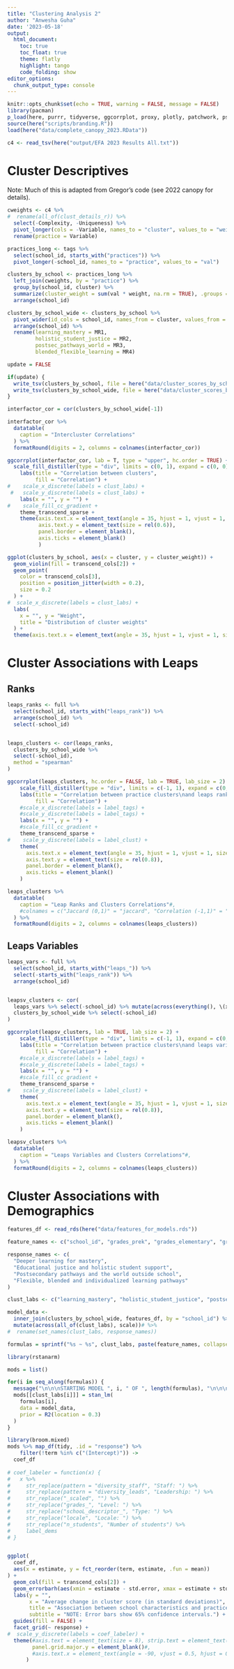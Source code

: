 ```yaml
---
title: "Clustering Analysis 2"
author: "Anwesha Guha"
date: '2023-05-18'
output: 
  html_document:
    toc: true
    toc_float: true
    theme: flatly
    highlight: tango
    code_folding: show
editor_options: 
  chunk_output_type: console
---
```


```r
knitr::opts_chunk$set(echo = TRUE, warning = FALSE, message = FALSE)
library(pacman)
p_load(here, purrr, tidyverse, ggcorrplot, proxy, plotly, patchwork, psych, GPArotation, parameters, DT, nFactors)
source(here("scripts/branding.R"))
load(here("data/complete_canopy_2023.RData"))

c4 <- read_tsv(here("output/EFA 2023 Results All.txt"))
```

# Cluster Descriptives

Note: Much of this is adapted from Gregor's code (see 2022 canopy for details).

```r
cweights <- c4 %>% 
#  rename(all_of(clust_details_r)) %>%
  select(-Complexity, -Uniqueness) %>%
  pivot_longer(cols = -Variable, names_to = "cluster", values_to = "weight") %>%
  rename(practice = Variable)

practices_long <- tags %>% 
  select(school_id, starts_with("practices")) %>%
  pivot_longer(-school_id, names_to = "practice", values_to = "val")

clusters_by_school <- practices_long %>%
  left_join(cweights, by = "practice") %>%
  group_by(school_id, cluster) %>% 
  summarize(cluster_weight = sum(val * weight, na.rm = TRUE), .groups = "drop") %>%
  arrange(school_id)

clusters_by_school_wide <- clusters_by_school %>%
  pivot_wider(id_cols = school_id, names_from = cluster, values_from = cluster_weight) %>%
  arrange(school_id) %>% 
  rename(learning_mastery = MR1,
         holistic_student_justice = MR2,
         postsec_pathways_world = MR3,
         blended_flexible_learning = MR4)

update = FALSE

if(update) {
  write_tsv(clusters_by_school, file = here("data/cluster_scores_by_school_long.tsv"))
  write_tsv(clusters_by_school_wide, file = here("data/cluster_scores_by_school_wide.tsv"))
}
```


```r

interfactor_cor = cor(clusters_by_school_wide[-1])

interfactor_cor %>%
  datatable(
    caption = "Intercluster Correlations"
  ) %>%
  formatRound(digits = 2, columns = colnames(interfactor_cor))
```

```r
ggcorrplot(interfactor_cor, lab = T, type = "upper", hc.order = TRUE) +
  scale_fill_distiller(type = "div", limits = c(0, 1), expand = c(0, 0)) +
    labs(title = "Correlation between clusters",
         fill = "Correlation") +
#    scale_x_discrete(labels = clust_labs) +
 #   scale_y_discrete(labels = clust_labs) +
    labs(x = "", y = "") + 
#    scale_fill_cc_gradient + 
    theme_transcend_sparse + 
    theme(axis.text.x = element_text(angle = 35, hjust = 1, vjust = 1, size = rel(0.6)), 
          axis.text.y = element_text(size = rel(0.6)),
          panel.border = element_blank(),
          axis.ticks = element_blank()
          )

```


```r
ggplot(clusters_by_school, aes(x = cluster, y = cluster_weight)) +
  geom_violin(fill = transcend_cols[2]) +
  geom_point(
    color = transcend_cols[3],
    position = position_jitter(width = 0.2),
    size = 0.2
  ) +
#  scale_x_discrete(labels = clust_labs) +
  labs(
    x = "", y = "Weight",
    title = "Distribution of cluster weights"
  ) +
  theme(axis.text.x = element_text(angle = 35, hjust = 1, vjust = 1, size = rel(0.5)))
```

# Cluster Associations with Leaps

## Ranks

```r
leaps_ranks <- full %>%
  select(school_id, starts_with("leaps_rank")) %>%
  arrange(school_id) %>% 
  select(-school_id)


leaps_clusters <- cor(leaps_ranks, 
  clusters_by_school_wide %>% 
  select(-school_id),
  method = "spearman"
)

ggcorrplot(leaps_clusters, hc.order = FALSE, lab = TRUE, lab_size = 2) +
    scale_fill_distiller(type = "div", limits = c(-1, 1), expand = c(0, 0)) +
    labs(title = "Correlation between practice clusters\nand leaps ranks",
         fill = "Correlation") +
    #scale_x_discrete(labels = label_tags) +
    #scale_y_discrete(labels = label_tags) +
    labs(x = "", y = "") + 
    #scale_fill_cc_gradient + 
    theme_transcend_sparse + 
#    scale_y_discrete(labels = label_clust) +
    theme(
      axis.text.x = element_text(angle = 35, hjust = 1, vjust = 1, size = rel(0.8)),
      axis.text.y = element_text(size = rel(0.8)),
      panel.border = element_blank(),
      axis.ticks = element_blank()
    )
```


```r
leaps_clusters %>% 
  datatable(
    caption = "Leap Ranks and Clusters Correlations"#,
    #colnames = c("Jaccard (0,1)" = "jaccard", "Correlation (-1,1)" = "correlation")
  ) %>%
  formatRound(digits = 2, columns = colnames(leaps_clusters)) 
```
## Leaps Variables

```r
leaps_vars <- full %>%
  select(school_id, starts_with("leaps_")) %>% 
  select(-starts_with("leaps_rank")) %>%
  arrange(school_id) 


leapsv_clusters <- cor(
  leaps_vars %>% select(-school_id) %>% mutate(across(everything(), \(x) x != "0")),
  clusters_by_school_wide %>% select(-school_id)
)

ggcorrplot(leapsv_clusters, lab = TRUE, lab_size = 2) +
    scale_fill_distiller(type = "div", limits = c(-1, 1), expand = c(0, 0)) +
    labs(title = "Correlation between practice clusters\nand leaps variables",
         fill = "Correlation") +
    #scale_x_discrete(labels = label_tags) +
    #scale_y_discrete(labels = label_tags) +
    labs(x = "", y = "") + 
    #scale_fill_cc_gradient + 
    theme_transcend_sparse + 
#    scale_y_discrete(labels = label_clust) +
    theme(
      axis.text.x = element_text(angle = 35, hjust = 1, vjust = 1, size = rel(0.8)),
      axis.text.y = element_text(size = rel(0.8)),
      panel.border = element_blank(),
      axis.ticks = element_blank()
    )

leapsv_clusters %>%
  datatable(
    caption = "Leaps Variables and Clusters Correlations"#,
  ) %>%
  formatRound(digits = 2, columns = colnames(leaps_clusters)) 
```

# Cluster Associations with Demographics

```r
features_df <- read_rds(here("data/features_for_models.rds"))

feature_names <- c("school_id", "grades_prek", "grades_elementary", "grades_middle", "grades_high", "urban", "suburban", "rural", "school_descriptor", "leadership_diversity", "teaching_diversity", "scaled_self_reported_ell", "scaled_self_reported_frpl", "scaled_self_reported_swd", "scaled_self_reported_total_enrollment", "scaled_self_reported_bipoc")

response_names <- c(
  "Deeper learning for mastery", 
  "Educational justice and holistic student support", 
  "Postsecondary pathways and the world outside school", 
  "Flexible, blended and individualized learning pathways" 
)

clust_labs <- c("learning_mastery", "holistic_student_justice", "postsec_pathways_world", "blended_flexible_learning")

model_data <-
  inner_join(clusters_by_school_wide, features_df, by = "school_id") %>%
  mutate(across(all_of(clust_labs), scale))# %>%
#  rename(set_names(clust_labs, response_names))

formulas = sprintf("%s ~ %s", clust_labs, paste(feature_names, collapse = " + "))
```

```r
library(rstanarm)

mods = list()

for(i in seq_along(formulas)) {
  message("\n\n\nSTARTING MODEL ", i, " OF ", length(formulas), "\n\n\n")
  mods[[clust_labs[i]]] = stan_lm(
    formulas[i],
    data = model_data,
    prior = R2(location = 0.3)
  )
}
```

```r

library(broom.mixed)
mods %>% map_df(tidy, .id = "response") %>% 
    filter(!term %in% c("(Intercept)")) ->
  coef_df
    
# coef_labeler = function(x) {
#   x %>% 
#     str_replace(pattern = "diversity_staff", "Staff: ") %>%
#     str_replace(pattern = "diversity_leads", "Leadership: ") %>%
#     str_replace("_scaled", "") %>%
#     str_replace("grades_", "Level: ") %>%
#     str_replace("schooL_descriptor_", "Type: ") %>%
#     str_replace("locale", "Locale: ") %>%
#     str_replace("n_students", "Number of students") %>%
#     label_dems
# }


ggplot(
  coef_df, 
  aes(x = estimate, y = fct_reorder(term, estimate, .fun = mean))
) + 
  geom_col(fill = transcend_cols[2]) + 
  geom_errorbarh(aes(xmin = estimate - std.error, xmax = estimate + std.error), height = 0.2) +
  labs(y = "",
       x = "Average change in cluster score (in standard deviations)", 
       title = "Association between school characteristics and practice clusters",
       subtitle = "NOTE: Error bars show 65% confidence intervals.") +
  guides(fill = FALSE) +
  facet_grid(~ response) + 
#  scale_y_discrete(labels = coef_labeler) + 
  theme(#axis.text = element_text(size = 8), strip.text = element_text(size = rel(0.6)),
        panel.grid.major.y = element_blank()#,
        #axis.text.x = element_text(angle = -90, vjust = 0.5, hjust = 0)
      ) 
```
